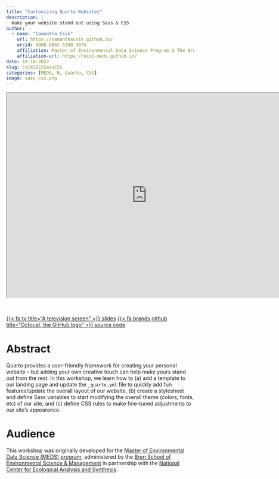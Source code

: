 ```yaml
---
title: "Customizing Quarto Websites"
description: |
  make your website stand out using Sass & CSS
author: 
  - name: "Samantha Csik"
    url: https://samanthacsik.github.io/
    orcid: 0000-0002-5300-3075
    affiliation: Master of Environmental Data Science Program @ The Bren School (UCSB) & The National Center for Ecological Analysis and Synthesis
    affiliation-url: https://ucsb-meds.github.io/
date: 10-10-2022
slug: csik2022SassCSS
categories: [MEDS, R, Quarto, CSS]
image: sass_css.png
---
```


<center><iframe src="https://ucsb-meds.github.io/customizing-quarto-websites/#/title-slide" title="Customizing Quarto Websites" width=750px, height=550px></iframe></center>

<br>

::: {.center-text}
[{{< fa tv title="A television screen" >}} slides](https://ucsb-meds.github.io/customizing-quarto-websites/#/title-slide){.btn role="button"} [{{< fa brands github title="Octocat, the GitHub logo" >}} source code](https://github.com/UCSB-MEDS/customizing-quarto-websites){.btn role="button"}
:::

# Abstract

Quarto provides a user-friendly framework for creating your personal website -- but adding your own creative touch can help make yours stand out from the rest. In this workshop, we learn how to (a) add a template to our landing page and update the `_quarto.yml` file to quickly add fun features/update the overall layout of our website, (b) create a stylesheet and define Sass variables to start modifying the overall theme (colors, fonts, etc) of our site, and (c) define CSS rules to make fine-tuned adjustments to our site's appearance. 

# Audience

This workshop was originally developed for the [Master of Environmental Data Science (MEDS) program](https://ucsb-meds.github.io/), administered by the [Bren School of Environmental Science & Management](https://bren.ucsb.edu/masters-programs/master-environmental-data-science) in partnership with the [National Center for Ecological Analysis and Synthesis](https://www.nceas.ucsb.edu/).